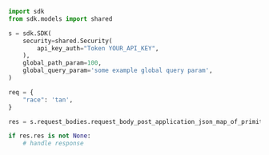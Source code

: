 ```python showLineNumbers copy filename="Request Body Post Application Json Map Of Primitive usage example"
import sdk
from sdk.models import shared

s = sdk.SDK(
    security=shared.Security(
        api_key_auth="Token YOUR_API_KEY",
    ),
    global_path_param=100,
    global_query_param='some example global query param',
)

req = {
    "race": 'tan',
}

res = s.request_bodies.request_body_post_application_json_map_of_primitive(req)

if res.res is not None:
    # handle response
```
